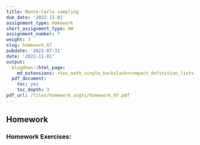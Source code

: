 ```yaml
---
title: Monte-Carlo sampling
due_date: '2022-11-01'
assignment_type: Homework
short_assignment_type: HW
assignment_number: 7
weight: 7
slug: homework_07
pubdate: '2022-07-31'
date: '2022-11-01'
output:
  blogdown::html_page:
    md_extensions: +tex_math_single_backslash+compact_definition_lists
  pdf_document:
    toc: yes
    toc_depth: 3
pdf_url: /files/homework_asgts/homework_07.pdf
---
```

## Homework

### Homework Exercises:

